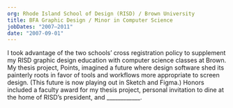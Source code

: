 ```yaml
---
org: Rhode Island School of Design (RISD) / Brown University
title: BFA Graphic Design / Minor in Computer Science
jobDates: "2007–2011"
date: "2007-09-01"
---
```


I took advantage of the two schools’ cross registration policy to supplement my RISD graphic design education with computer science classes at Brown. My thesis project, Points, imagined a future where design software shed its painterly roots in favor of tools and workflows more appropriate to screen design. (This future is now playing out in Sketch and Figma.) Honors included a faculty award for my thesis project, personal invitation to dine at the home of RISD’s president, and ____________.

